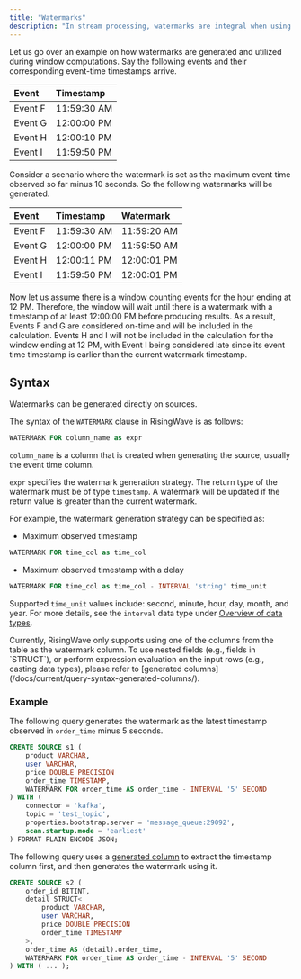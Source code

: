 ```yaml
---
title: "Watermarks"
description: "In stream processing, watermarks are integral when using event time processing logic with event time based operations. Watermarks are like markers or signals that track the progress of event time, allowing you to process events within their corresponding time windows. A watermark is an estimate of the maximum event time observed so far, or a threshold indicating that events received so far have a timestamp later than or equal to the current watermark. Events that arrive with a timestamp earlier than the current watermark are considered late and are not processed within its time window."
---
```


Let us go over an example on how watermarks are generated and utilized during window computations. Say the following events and their corresponding event-time timestamps arrive.

| Event   | Timestamp   |
| :------ | :---------- |
| Event F | 11:59:30 AM |
| Event G | 12:00:00 PM |
| Event H | 12:00:10 PM |
| Event I | 11:59:50 PM |

Consider a scenario where the watermark is set as the maximum event time observed so far minus 10 seconds. So the following watermarks will be generated.

| Event   | Timestamp   | Watermark   |
| :------ | :---------- | :---------- |
| Event F | 11:59:30 AM | 11:59:20 AM |
| Event G | 12:00:00 PM | 11:59:50 AM |
| Event H | 12:00:11 PM | 12:00:01 PM |
| Event I | 11:59:50 PM | 12:00:01 PM |

Now let us assume there is a window counting events for the hour ending at 12 PM. Therefore, the window will wait until there is a watermark with a timestamp of at least 12:00:00 PM before producing results. As a result, Events F and G are considered on-time and will be included in the calculation. Events H and I will not be included in the calculation for the window ending at 12 PM, with Event I being considered late since its event time timestamp is earlier than the current watermark timestamp.

## Syntax

Watermarks can be generated directly on sources.

The syntax of the `WATERMARK` clause in RisingWave is as follows:

```sql
WATERMARK FOR column_name as expr
```

`column_name` is a column that is created when generating the source, usually the event time column.

`expr` specifies the watermark generation strategy. The return type of the watermark must be of type `timestamp`. A watermark will be updated if the return value is greater than the current watermark.

For example, the watermark generation strategy can be specified as:

* Maximum observed timestamp
```sql
WATERMARK FOR time_col as time_col
```
* Maximum observed timestamp with a delay
```sql
WATERMARK FOR time_col as time_col - INTERVAL 'string' time_unit
```
Supported `time_unit` values include: second, minute, hour, day, month, and year. For more details, see the `interval` data type under [Overview of data types](/sql/data-types/overview).

<Note>
Currently, RisingWave only supports using one of the columns from the table as the watermark column. To use nested fields (e.g., fields in `STRUCT`), or perform expression evaluation on the input rows (e.g., casting data types), please refer to [generated columns](/docs/current/query-syntax-generated-columns/).
</Note>

### Example

The following query generates the watermark as the latest timestamp observed in `order_time` minus 5 seconds.

```sql
CREATE SOURCE s1 (
    product VARCHAR,
    user VARCHAR,
    price DOUBLE PRECISION
    order_time TIMESTAMP,
    WATERMARK FOR order_time AS order_time - INTERVAL '5' SECOND
) WITH (
    connector = 'kafka',
    topic = 'test_topic',
    properties.bootstrap.server = 'message_queue:29092',
    scan.startup.mode = 'earliest'
) FORMAT PLAIN ENCODE JSON;
```

The following query uses a [generated column](/docs/current/query-syntax-generated-columns/) to extract the timestamp column first, and then generates the watermark using it.

```sql
CREATE SOURCE s2 (
    order_id BITINT,
    detail STRUCT<
        product VARCHAR,
        user VARCHAR,
        price DOUBLE PRECISION
        order_time TIMESTAMP
    >,
    order_time AS (detail).order_time,
    WATERMARK FOR order_time AS order_time - INTERVAL '5' SECOND
) WITH ( ... );
```
